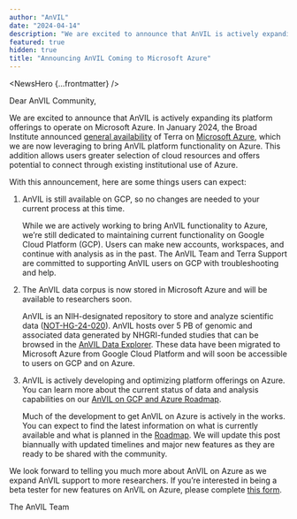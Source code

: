 ```yaml
---
author: "AnVIL"
date: "2024-04-14"
description: "We are excited to announce that AnVIL is actively expanding its platform offerings to operate on Microsoft Azure. In January 2024, the Broad Institute announced general availability of Terra on Microsoft Azure, which we are now leveraging to bring AnVIL platform functionality on Azure. This addition allows users greater selection of cloud resources and offers potential to connect through existing institutional use of Azure."
featured: true
hidden: true
title: "Announcing AnVIL Coming to Microsoft Azure"
---
```


<NewsHero {...frontmatter} />

Dear AnVIL Community,

We are excited to announce that AnVIL is actively expanding its platform offerings to operate on Microsoft Azure. In
January 2024, the Broad Institute
announced [general availability](https://www.broadinstitute.org/news/terra-azure-release) of Terra
on [Microsoft Azure](https://www.microsoft.com/en-us/research/blog/biomedical-research-platform-terra-now-available-on-microsoft-azure/),
which we are now leveraging to bring AnVIL platform functionality on Azure. This addition allows users greater selection
of cloud resources and offers potential to connect through existing institutional use of Azure.

With this announcement, here are some things users can expect:

1. AnVIL is still available on GCP, so no changes are needed to your current process at this time.

   While we are actively working to bring AnVIL functionality to Azure, we’re still dedicated to maintaining current
   functionality on Google Cloud Platform (GCP). Users can make new accounts, workspaces, and continue with analysis as
   in the past. The AnVIL Team and Terra Support are committed to supporting AnVIL users on GCP with troubleshooting and
   help.

2. The AnVIL data corpus is now stored in Microsoft Azure and will be available to researchers soon.

   AnVIL is an NIH-designated repository to store and analyze scientific
   data ([NOT-HG-24-020](https://grants.nih.gov/grants/guide/notice-files/NOT-HG-24-020.html)). AnVIL hosts over 5 PB of
   genomic and associated data generated by NHGRI-funded studies that can be browsed in
   the [AnVIL Data Explorer](https://explore.anvilproject.org/datasets). These data have been migrated to Microsoft
   Azure from Google Cloud Platform and will soon be accessible to users on GCP and on Azure.

3. AnVIL is actively developing and optimizing platform offerings on Azure. You can learn more about the current status
   of data and analysis capabilities on
   our [AnVIL on GCP and Azure Roadmap](/news/2024/04/15/comparing-the-nhgri-anvil-platform).

   Much of the development to get AnVIL on Azure is actively in the works. You can expect to find the latest information
   on what is currently available and what is planned in
   the [Roadmap](/news/2024/04/15/comparing-the-nhgri-anvil-platform). We will update this post biannually with updated
   timelines and major new features as they are ready to be shared with the community.

We look forward to telling you much more about AnVIL on Azure as we expand AnVIL support to more researchers. If you’re
interested in being a beta tester for new features on AnVIL on Azure, please
complete [this form](https://docs.google.com/forms/d/e/1FAIpQLScORVE5csMiZDULHP2GZsIZ4KtPO2WY4hlLMUq3RJFVTx6z0Q/viewform).

The AnVIL Team
